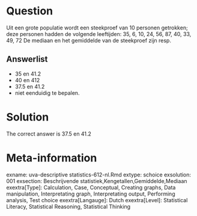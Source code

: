Question
========

Uit een grote populatie wordt een steekproef van 10 personen getrokken; deze personen hadden de volgende leeftijden:
35, 6, 10, 24, 56, 87, 40, 33, 49, 72
De mediaan en het gemiddelde van de steekproef zijn resp. 

Answerlist
----------
* 35 en 41.2
* 40 en 412
* 37.5 en 41.2
* niet eenduidig te bepalen.

Solution
========

The correct answer is  37.5 en 41.2 

Meta-information
================
exname: uva-descriptive statistics-612-nl.Rmd 
extype: schoice 
exsolution: 001 
exsection: Beschrijvende statistiek,Kengetallen,Gemiddelde,Mediaan 
exextra[Type]: Calculation, Case, Conceptual, Creating graphs, Data manipulation, Interpretating graph, Interpretating output, Performing analysis, Test choice 
exextra[Langauge]: Dutch 
exextra[Level]: Statistical Literacy, Statistical Reasoning, Statistical Thinking 
